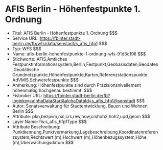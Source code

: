 # AFIS Berlin - Höhenfestpunkte 1. Ordnung
- Titel: AFIS Berlin - Höhenfestpunkte 1. Ordnung $$$
- Service URL: https://fbinter.stadt-berlin.de/fb/wfs/data/senstadt/s_afis_hfp1 $$$
- Typ: WFS $$$
- Name: afis-berlin-hohenfestpunkte-1-ordnung-wfs-91d3c198 $$$
- Stichworte: AFIS,Amtliches Festpunktinformationssystem,Berlin,Festpunkt,Geobasisdaten,Geodaten,Geodätische Grundnetzpunkte,Höhenfestpunkte,Karten,Referenzstationspunkte AdVMIS,Schwerefestpunkte $$$
- Anmerkung: Höhenfestpunkte sind durch Präzisionsnivellement höhenmäßig hochgenau bestimmt. $$$
- Fisbroker URL: https://fbinter.stadt-berlin.de/fb?loginkey=alphaDataStart&alphaDataId=s_afis_hfp1@senstadt $$$
- Autor: Senatsverwaltung für Stadtentwicklung, Bauen und Wohnen Berlin $$$
- Attribute: pkn,bezpvm,nal,crs,rew,how,crshoh2,hoh2,upd,geom $$$
- Layer Name: fis:s_afis_hfp1Type $$$
- Attribute Beschreibung: Punktkennung,Punktvermarkung,Lagebeschreibung,Koordinatenreferenzsystem,Rechtswert (m),Hochwert (m),Höhenbezugssystem,Höhe (m),Überwachungsdatum $$$
